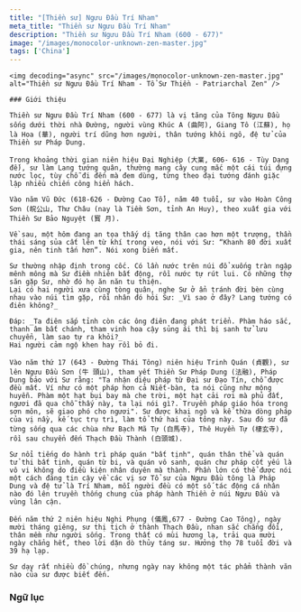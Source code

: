 ```yaml
---
title: "[Thiền sư] Ngưu Đầu Trí Nham"
meta_title: "Thiền sư Ngưu Đầu Trí Nham"
description: "Thiền sư Ngưu Đầu Trí Nham (600 - 677)"
image: "/images/monocolor-unknown-zen-master.jpg"
tags: ['China']
---
```


<div className="grid xl:grid-cols-8 lg:grid-cols-8 md:grid-cols-2 sm:grid-cols-2 xs:grid-cols-1 gap-8 bg-body dark:bg-darkmode-body">

  <div className="lg:col-span-3 md:col-span-1">

    <img decoding="async" src="/images/monocolor-unknown-zen-master.jpg" alt="Thiền sư Ngưu Đầu Trí Nham - Tổ Sư Thiền - Patriarchal Zen" />

    ### Giới thiệu

    Thiền sư Ngưu Đầu Trí Nham (600 - 677) là vị tăng của Tông Ngưu Đầu sống dưới thời nhà Đường, người vùng Khúc A (曲阿), Giang Tô (江蘇), họ là Hoa (華), người trí dũng hơn người, thân tướng khôi ngô, đệ tử của Thiền sư Pháp Dung.

    Trong khoảng thời gian niên hiệu Đại Nghiệp (大業, 606- 616 - Tùy Dạng đế), sư làm Lang tướng quân, thường mang cây cung mắc một cái túi đựng nước lọc, tùy chỗ đi đến mà đem dùng, từng theo đại tướng đánh giặc lập nhiều chiến công hiển hách.

    Vào năm Vũ Đức (618-626 - Đường Cao Tổ), năm 40 tuổi, sư vào Hoàn Công Sơn (皖公山, Thư Châu (nay là Tiềm Sơn, tỉnh An Huy), theo xuất gia với Thiền Sư Bảo Nguyệt (寳 月).

    Về sau, một hôm đang an tọa thấy dị tăng thân cao hơn một trượng, thần thái sáng sủa cất lên từ khí trong veo, nói với Sư: “Khanh 80 đời xuất gia, nên tinh tấn hơn”. Nói xong biến mất.

    Sư thường nhập định trong cốc. Có lần nước trên núi đổ xuống tràn ngập mênh mông mà Sư điềm nhiên bất động, rồi nước tự rút lui. Có những thợ săn gặp Sư, nhờ đó họ ăn năn tu thiện.
    Lại có hai người xưa cùng tòng quân, nghe Sư ở ẩn tránh đời bèn cùng nhau vào núi tìm gặp, rồi nhân đó hỏi Sư: _Vì sao ở đây? Lang tướng có điên không?_

    Đáp: _Ta điên sắp tỉnh còn các ông điên đang phát triển. Phàm háo sắc, thanh âm bất chánh, tham vinh hoa cậy sủng ái thì bị sanh tử lưu chuyển, làm sao tự ra khỏi?_
    Hai người cảm ngộ khen hay rồi bỏ đi.

    Vào năm thứ 17 (643 - Đường Thái Tông) niên hiệu Trinh Quán (貞觀), sư lên Ngưu Đầu Sơn (牛 頭山), tham yết Thiền Sư Pháp Dung (法融), Pháp Dung bảo với Sư rằng: "Ta nhận diệu pháp từ Đại sư Đạo Tín, chỗ được đều mất. Ví như có một pháp hơn cả Niết-bàn, ta nói cũng như mộng huyễn. Phàm một hạt bụi bay mà che trời, một hạt cải rơi mà phủ đất, ngươi đã qua chỗ thấy này, ta lại nói gì?. Truyền pháp giáo hóa trong sơn môn, sẽ giao phó cho ngươi". Sư được khai ngộ và kế thừa dòng pháp của vị nầy, kế tục trụ trì, làm tổ thứ hai của tông này. Sau đó sư đã từng sống qua các chùa như Bạch Mã Tự (白馬寺), Thê Huyền Tự (棲玄寺), rồi sau chuyển đến Thạch Đầu Thành (白頭城).

    Sư nổi tiếng do hành trì pháp quán "bất tịnh", quán thân thể và quán tử thi bất tịnh, quán từ bi, và quán vô sanh, quán chư pháp cốt yếu là vô vi không do điều kiện nhân duyên mà thành. Phần lớn có thể được nói một cách đáng tin cậy về các vị sơ Tổ sư của Ngưu Đầu tông là Pháp Dung và đệ tử là Trí Nham, mỗi người đều có một số tác động cá nhân nào đó lên truyền thống chung của pháp hành Thiền ở núi Ngưu Đầu và vùng lân cận.

    Đến năm thứ 2 niên hiệu Nghi Phụng (儀鳳,677 - Đường Cao Tông), ngày mười tháng giêng, sư thị tịch ở thành Thạch Đầu, nhan sắc chẳng đổi, thân mềm như người sống. Trong thất có mùi hương lạ, trải qua mười ngày chẳng hết, theo lời dặn dò thủy táng sư. Hưởng thọ 78 tuổi đời và 39 hạ lạp.

    Sư dạy rất nhiều đồ chúng, nhưng ngày nay không một tác phẩm thành văn nào của sư được biết đến.
  </div>

<div className="lg:col-span-5 md:col-span-1">

  ### Ngữ lục



</div>

</div>
